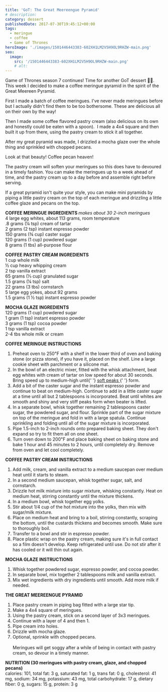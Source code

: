 ```yaml
---
title: 'GoT: The Great Meereengue Pyramid'
# description:
category: dessert
publishedDate: 2017-07-30T19:45:12+00:00
tags:
  - meringue
  - coffee
  - Game of Thrones
heroImage: './images/1501446443383-602XH1LM2V5H9OL9RHZW-main.png'
seo:
  image:
    src: '/1501446443383-602XH1LM2V5H9OL9RHZW-main.png'
    # alt:
---
```



<div class="sqs-html-content">
	<p>
		Game of Thrones season 7 continues! Time for another GoT dessert 💃🏻. This
		week I decided to make a coffee meringue pyramid in the spirit of the Great
		Meereen Pyramid. 
	</p>
</div>
<div
	class="image-block-outer-wrapper layout-caption-below design-layout-inline"
	data-test="image-block-inline-outer-wrapper"
>
	<figure class="sqs-block-image-figure intrinsic">
		<div
			class="image-block-wrapper"
			data-animation-role="image"
			data-animation-override=""
		>
			<div class="sqs-image-shape-container-element has-aspect-ratio">
				<Picture
					src={ContentImage1}
					alt="The Great Meereengue Pyramid | Sarah Makes Stuff"
				></Picture>
			</div>
		</div>
	</figure>
</div>
<div class="sqs-html-content">
	<p>
		First I made a batch of coffee meringues. I've never made meringues before
		but I actually didn't find them to be too bothersome. These are delicious
		all on their own by the way!
	</p>
</div>
<div
	class="image-block-outer-wrapper layout-caption-below design-layout-inline"
	data-test="image-block-inline-outer-wrapper"
>
	<figure class="sqs-block-image-figure intrinsic">
		<div
			class="image-block-wrapper"
			data-animation-role="image"
			data-animation-override=""
		>
			<div class="sqs-image-shape-container-element has-aspect-ratio">
				<Picture
					src={ContentImage2}
					alt="The Great Meereengue Pyramid | Sarah Makes Stuff"
				></Picture>
			</div>
		</div>
	</figure>
</div>
<div class="sqs-html-content">
	<p>
		Then I made some coffee flavored pastry cream (also delicious on its own and
		honestly could be eaten with a spoon).  I made a 4x4 square and then built
		it up from there, using the pastry cream to stick it all together. 
	</p>
</div>
<div
	class="image-block-outer-wrapper layout-caption-below design-layout-inline"
	data-test="image-block-inline-outer-wrapper"
>
	<figure class="sqs-block-image-figure intrinsic">
		<div
			class="image-block-wrapper"
			data-animation-role="image"
			data-animation-override=""
		>
			<div class="sqs-image-shape-container-element has-aspect-ratio">
				<Picture
					src={ContentImage3}
					alt="The Great Meereengue Pyramid | Sarah Makes Stuff"
				></Picture>
			</div>
		</div>
	</figure>
</div>
<div class="sqs-html-content">
	<p>
		After my great pyramid was made, I drizzled a mocha glaze over the whole
		thing and sprinkled with chopped pecans. 
	</p>
</div>
<div
	class="image-block-outer-wrapper layout-caption-below design-layout-inline"
	data-test="image-block-inline-outer-wrapper"
>
	<figure class="sqs-block-image-figure intrinsic">
		<div
			class="image-block-wrapper"
			data-animation-role="image"
			data-animation-override=""
		>
			<div class="sqs-image-shape-container-element has-aspect-ratio">
				<Picture
					src={ContentImage4}
					alt="The Great Meereengue Pyramid | Sarah Makes Stuff"
				></Picture>
			</div>
		</div>
	</figure>
</div>
<div class="sqs-html-content">
	<p>Look at that beauty! Coffee pecan heaven!</p>
</div>
<div
	class="image-block-outer-wrapper layout-caption-below design-layout-inline"
	data-test="image-block-inline-outer-wrapper"
>
	<figure class="sqs-block-image-figure intrinsic">
		<div
			class="image-block-wrapper"
			data-animation-role="image"
			data-animation-override=""
		>
			<div class="sqs-image-shape-container-element has-aspect-ratio">
				<Picture
					src={ContentImage5}
					alt="The Great Meereengue Pyramid | Sarah Makes Stuff"
				></Picture>
			</div>
		</div>
	</figure>
</div>
<div class="sqs-html-content">
	<p>
		The pastry cream will soften your meringues so this does have to devoured in
		a timely fashion. You can make the meringues up to a week ahead of time, and
		the pastry cream up to a day before and assemble right before serving.
	</p>
</div>
<div
	class="image-block-outer-wrapper layout-caption-below design-layout-inline"
	data-test="image-block-inline-outer-wrapper"
>
	<figure class="sqs-block-image-figure intrinsic">
		<div
			class="image-block-wrapper"
			data-animation-role="image"
			data-animation-override=""
		>
			<div class="sqs-image-shape-container-element has-aspect-ratio">
				<Picture
					src={ContentImage6}
					alt="The Great Meereengue Pyramid | Sarah Makes Stuff"
				></Picture>
			</div>
		</div>
	</figure>
</div>
<div class="sqs-html-content">
	<p>
		If a great pyramid isn't quite your style, you can make mini pyramids by
		piping a little pastry cream on the top of each meringue and drizzling a
		little coffee glaze and pecans on the top. 
	</p>
</div>
<div
	class="image-block-outer-wrapper layout-caption-below design-layout-inline"
	data-test="image-block-inline-outer-wrapper"
>
	<figure class="sqs-block-image-figure intrinsic">
		<div
			class="image-block-wrapper"
			data-animation-role="image"
			data-animation-override=""
		>
			<div class="sqs-image-shape-container-element has-aspect-ratio">
				<Picture
					src={ContentImage7}
					alt="The Great Meereengue Pyramid | Sarah Makes Stuff"
				></Picture>
			</div>
		</div>
	</figure>
</div>
<div class="sqs-html-content">
	<p>
		<strong>COFFEE MERINGUE INGREDIENTS </strong>
		<em>makes about 30 2-inch meringues</em>
		<br />4 large egg whites, about 113 grams, room temperature
		<br />
		.8 grams (¼ tsp) cream of tartar
		<br />2 grams (2 tsp) instant espresso powder
		<br />
		150 grams (¾ cup) caster sugar
		<br />
		120 grams (1 cup) powdered sugar
		<br />8 grams (1 tbs) all-purpose flour
	</p>
	<p>
		<strong>COFFEE PASTRY CREAM INGREDIENTS </strong>
		<br />1 cup whole milk
		<br />½ cup heavy whipping cream
		<br />2 tsp vanilla extract
		<br />
		65 grams (⅓ cup) granulated sugar
		<br />
		1.5 grams (¼ tsp) salt
		<br />
		22 grams (3 tbs) cornstarch
		<br />5 large egg yokes, about 92 grams
		<br />
		1.5 grams (1 ½ tsp) instant espresso powder
	</p>
	<p>
		<strong>MOCHA GLAZE INGREDIENTS</strong>
		<br />
		120 grams (1 cup) powdered sugar
		<br />1 gram (1 tsp) instant espresso powder
		<br />3 grams (1 tsp) cocoa powder
		<br />1 tsp vanilla extract
		<br />
		2-4 tbs whole milk or cream
	</p>
	<p>
		<strong>COFFEE MERINGUE INSTRUCTIONS</strong>
	</p>
	<ol>
		<li>
			Preheat oven to 250℉ with a shelf in the lower third of oven and baking
			stone (or pizza stone), if you have it, placed on the shelf. Line a large
			cookie sheet with parchment or a silicone mat. 
		</li>
		<li>
			In the bowl of an electric mixer, fitted with the whisk attachment, beat
			egg whites with cream of tartar on low speed for about 30 seconds. Bring
			speed up to medium-high until{' '}
			<a
				target="_blank"
				href="http://www.finecooking.com/article/whipping-to-soft-medium-and-firm-peaks"
			>
				soft peaks
			</a>{' '}
			form. 
		</li>
		<li>
			Add a bit of the caster sugar and the instant espresso powder and continue
			to beat on medium-high. Continue to add in a little caster sugar at a time
			until all but 2 tablespoons is incorporated. Beat until whites are smooth
			and shiny and very stiff peaks form when beater is lifted. 
		</li>
		<li>
			In a separate bowl, whisk together remaining 2 tablespoons caster sugar,
			the powdered sugar, and flour. Sprinkle part of the sugar mixture on top
			of the meringue and fold in with a large spatula. Continue sprinkling and
			folding until all of the sugar mixture is incorporated. 
		</li>
		<li>
			Pipe 1.5-inch to 2-inch rounds onto prepared baking sheet. They don't
			expand so try to fit them all on one sheet. 
		</li>
		<li>
			Turn oven down to 200℉ and place baking sheet on baking stone and bake 1
			hour and 45 minutes to 2 hours, until completely dry. Remove from oven and
			let cool completely. 
		</li>
	</ol>
	<p>
		<strong>COFFEE PASTRY CREAM INSTRUCTIONS</strong>
	</p>
	<ol>
		<li>
			Add milk, cream, and vanilla extract to a medium saucepan over medium heat
			until it starts to steam.
		</li>
		<li>
			In a second medium saucepan, whisk together sugar, salt, and cornstarch. 
		</li>
		<li>
			Drizzle hot milk mixture into sugar mixture, whisking constantly. Heat on
			medium heat, stirring constantly until the mixture thickens. 
		</li>
		<li>In a medium bowl, whisk together egg yolks. </li>
		<li>
			Stir about 1/4 cup of the hot mixture into the yolks, then mix with
			sugar/milk mixture. 
		</li>
		<li>
			Place on medium heat and bring to a boil, stirring constantly, scraping
			the bottom, until the custards thickens and becomes smooth. Make sure to
			thoroughly boil. 
		</li>
		<li>Transfer to a bowl and stir in espresso powder. </li>
		<li>
			Place plastic wrap on the pastry cream, making sure it's in full contact
			so a film doesn't develop. Keep refrigerated until use. Do not stir after
			it has cooled or it will thin out again. 
		</li>
	</ol>
	<p>
		<strong>MOCHA GLAZE INSTRUCTIONS</strong>
	</p>
	<ol>
		<li>Whisk together powdered sugar, espresso powder, and cocoa powder.</li>
		<li>
			In separate bowl, mix together 2 tablespoons milk and vanilla extract. 
		</li>
		<li>
			Mix wet ingredients with dry ingredients until smooth. Add more milk if
			needed. 
		</li>
	</ol>
	<p>
		<strong>THE GREAT MEEREENGUE PYRAMID</strong>
	</p>
	<ol>
		<li>Place pastry cream in piping bag fitted with a large star tip.</li>
		<li>Make a 4x4 square of meringues.</li>
		<li>Using the pastry cream, stick on a second layer of 3x3 meringues. </li>
		<li>Continue with a layer of 4 and then 1.</li>
		<li>Pipe cream into holes.</li>
		<li>Drizzle with mocha glaze. </li>
		<li>
			Optional, sprinkle with chopped pecans.
			<br />
			<br />
			Meringues will get soggy after a while of being in contact with pastry
			cream, so devour in a timely manner. 
		</li>
	</ol>
	<p>
		<strong>
			NUTRITION (30 meringues with pastry cream, glaze, and chopped pecans)
		</strong>
		<br />
		calories: 101, total fat: 3 g, saturated fat: 1 g, trans fat: 0 g,
		cholesterol: 41 mg, sodium: 34 mg, potassium: 43 mg, total carbohydrate: 17
		g, dietary fiber: 0 g, sugars: 15 g, protein: 3 g
	</p>
</div>
